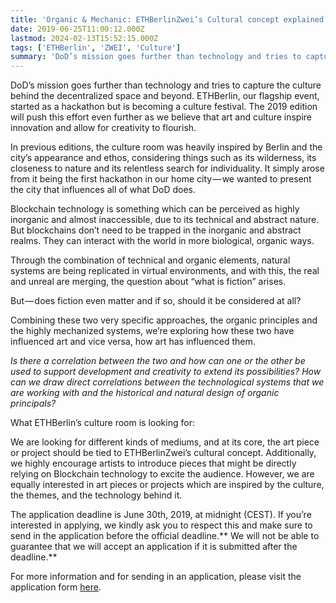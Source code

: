 ```yaml
---
title: 'Organic & Mechanic: ETHBerlinZwei’s Cultural concept explained'
date: 2019-06-25T11:00:12.000Z
lastmod: 2024-02-13T15:52:15.000Z
tags: ['ETHBerlin', 'ZWEI', 'Culture']
summary: 'DoD’s mission goes further than technology and tries to capture the culture behind the decentralized space and beyond. ETHBerlin, our…'
---
```


DoD’s mission goes further than technology and tries to capture the culture behind the decentralized space and beyond. ETHBerlin, our flagship event, started as a hackathon but is becoming a culture festival. The 2019 edition will push this effort even further as we believe that art and culture inspire innovation and allow for creativity to flourish.

In previous editions, the culture room was heavily inspired by Berlin and the city’s appearance and ethos, considering things such as its wilderness, its closeness to nature and its relentless search for individuality. It simply arose from it being the first hackathon in our home city — we wanted to present the city that influences all of what DoD does.

Blockchain technology is something which can be perceived as highly inorganic and almost inaccessible, due to its technical and abstract nature. But blockchains don’t need to be trapped in the inorganic and abstract realms. They can interact with the world in more biological, organic ways.

Through the combination of technical and organic elements, natural systems are being replicated in virtual environments, and with this, the real and unreal are merging, the question about “what is fiction” arises.

But — does fiction even matter and if so, should it be considered at all?

Combining these two very specific approaches, the organic principles and the highly mechanized systems, we’re exploring how these two have influenced art and vice versa, how art has influenced them.

_Is there a correlation between the two and how can one or the other be used to support development and creativity to extend its possibilities? How can we draw direct correlations between the technological systems that we are working with and the historical and natural design of organic principals?_

What ETHBerlin’s culture room is looking for:

We are looking for different kinds of mediums, and at its core, the art piece or project should be tied to ETHBerlinZwei’s cultural concept. Additionally, we highly encourage artists to introduce pieces that might be directly relying on Blockchain technology to excite the audience. However, we are equally interested in art pieces or projects which are inspired by the culture, the themes, and the technology behind it.

The application deadline is June 30th, 2019, at midnight (CEST). If you’re interested in applying, we kindly ask you to respect this and make sure to send in the application before the official deadline.** We will not be able to guarantee that we will accept an application if it is submitted after the deadline.**

For more information and for sending in an application, please visit the application form [here](https://docs.google.com/forms/d/e/1FAIpQLSdclWIdJxp9hPixPdr457O4koSLrF_qtSmEqjmF5u99yiPtzg/viewform).
